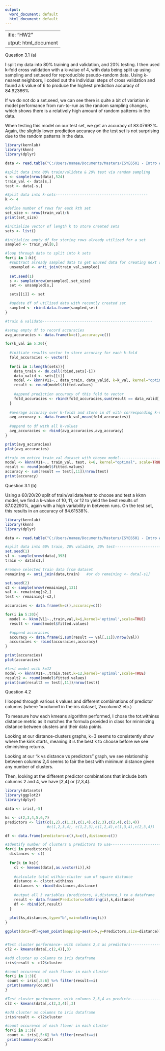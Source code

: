 ```yaml
---
output:
  word_document: default
  html_document: default
---
```

 ---
title: "HW2"
output: html_document
---



Question 3.1 (a)

I split my data into 80% training and validation, and 20% testing. I then used k-fold cross validation with a k-value of 4, with data being split up using sampling and set.seed for reproducible pseudo-random data. 
Using k-nearest neighbors, I coded out the individual steps of cross validation and found a k value of 6 to produce the highest prediction accuracy of 84.92366%	

If we do not do a set.seed, we can see there is quite a bit of variation in model performance from run-to-run as the random sampling changes, which shows there is a relatively high amount of random patterns in the data.

When testing this model on our test set, we get an accuracy of 83.07692%. Again, the slightly lower prediction accuracy on the test set is not surprising due to the random patterns in the data. 


```r
library(kernlab)
library(kknn)
library(dplyr)

data <- read.table("C:/Users/namee/Documents/Masters/ISYE6501 - Intro Analytics Modelling/HW2/credit_card_data.txt", stringsAsFactors = FALSE, header = FALSE)

#split data into 80% train/validate & 20% test via random sampling
s <- sample(nrow(data),524)
train_val <- data[s,]
test <- data[-s,]

#Split data into k-sets------------------------------------------
k <- 4

#define number of rows for each kth set
set_size <- nrow(train_val)/k
print(set_size)

#initialize vector of length k to store created sets
sets <- list()

#initialize empty df for storing rows already utilized for a set
sampled <- train_val[0,] 

#loop through data to split into k sets
for(i in 1:k){
  #subtract already sampled data to get unused data for creating next set
  unsampled <- anti_join(train_val,sampled)
  
  set.seed(1)
  s <- sample(nrow(unsampled),set_size)
  set <- unsampled[s,]

  sets[[i]] <- set

  #update df of utilized data with recently created set
  sampled <- rbind.data.frame(sampled,set)
}

#train & validate--------------------------------------------------

#setup empty df to record accuracies
avg_accuracies <- data.frame(k=c(),accuracy=c())

for(k_val in 5:20){
  
  #initiate results vector to store accuracy for each k-fold
  fold_accuracies <- vector()
  
  for(i in 1:length(sets)){
    data_train <- do.call(rbind,sets[-i])
    data_valid <- sets[[i]]
    model <- kknn(V11~., data_train, data_valid, k=k_val, kernel="optimal", scale=TRUE)
    result <- round(model$fitted.values)
    
    #append prediction accuracy of this fold to vector
    fold_accuracies <- rbind(fold_accuracies,sum(result == data_valid[,11]) / nrow(data_valid))
  }
  
  #average accuracy over k-folds and store in df with corresponding k-value
  avg_accuracy <- data.frame(k_val,mean(fold_accuracies))
  
  #append to df with all k-values
  avg_accuracies <- rbind(avg_accuracies,avg_accuracy)
}

print(avg_accuracies)
plot(avg_accuracies)

#train on entire train_val dataset with chosen model-------------------------
model <- kknn(V11~., train_val, test, k=6, kernel="optimal", scale=TRUE)
result <- round(model$fitted.values)
accuracy <- sum(result == test[,11])/nrow(test)
print(accuracy)

```



Question 3.1 (b)

Using a 60/20/20 split of train/validate/test to choose and test a kknn model, we find a k-value of 10, 11, or 12 to yield the best results of 87.02290%, again with a high variability in between runs. On the test set, this results in an accuracy of 84.61538%. 

```r
library(kernlab)
library(kknn)
library(dplyr)

data <- read.table("C:/Users/namee/Documents/Masters/ISYE6501 - Intro Analytics Modelling/HW2/credit_card_data.txt", stringsAsFactors = FALSE, header = FALSE)

#split data into 60% train, 20% validate, 20% test-------------------------------
set.seed(1)
s1 <- sample(nrow(data),393)
train <- data[s1,]

#remove selected train data from dataset
remaining <- anti_join(data,train)   #or do remaining <- data[-s1]

set.seed(2)
s2 <- sample(nrow(remaining),131)
val <- remaining[s2,]
test <- remaining[-s2,]

accuracies <- data.frame(k=c(),accuracy=c())

for(i in 5:20){
  model <- kknn(V11~.,train,val,k=i,kernel='optimal',scale=TRUE)
  result <- round(model$fitted.values)

  #append accuracies
  accuracy <- data.frame(i,sum(result == val[,11])/nrow(val))
  accuracies <- rbind(accuracies,accuracy)
}

print(accuracies)
plot(accuracies)

#test model with k=12
model <- kknn(V11~.,train,test,k=12,kernel='optimal',scale=TRUE)
result2 <- round(model$fitted.values)
print(sum(result2 == test[,11])/nrow(test))

```

Question 4.2

I looped through various k values and different combinations of predictor columns (where 1=column1 in the iris dataset, 2=column2 etc.)

To measure how each kmeans algorithm performed, I chose the tot.withinss distance metric as it matches the formula provided in class for minimizing distance between clusters and their data points.

Looking at our distance-clusters graphs, k=3 seems to consistently show where the kink starts, meaning it is the best k to choose before we see diminishing returns. 

Looking at our "k vs distance vs predictors" graph, we see relationship between columns 2,4 seems to fair the best with minimum distance given any number of clusters. 

Then, looking at the different predictor combinations that include both columns 2 and 4, we have [2,4] or [2,3,4]. 



```r
library(datasets)
library(ggplot2)
library(dplyr)

data <- iris[,-5]

ks <- c(2,3,4,5,6,7)
predictors <- list(c(1,2),c(1,3),c(1,4),c(2,3),c(2,4),c(3,4))
                   #c(1,2,3,4), c(1,2,3),c(1,2,4),c(1,3,4),c(2,3,4))

df <- data.frame(predictors=c(),k=c(),distance=c())

#Identify number of clusters & predictors to use------------------------------
for(i in predictors){
  distances <- c()
  
  for(k in ks){
    cl <- kmeans(data[,as.vector(i)],k)
    
    #calculate total within-cluster sum of square distance
    distance <- cl$tot.withinss
    distances <- rbind(distances,distance)
    
    #output all 3 variables (predictors, k,distance,) to a dataframe
    result <- data.frame(Predictors=toString(i),k,distance)
    df <- rbind(df,result)
  } 
  
  plot(ks,distances,type="b",main=toString(i))
}

ggplot(data=df)+geom_point(mapping=aes(x=k,y=Predictors,size=distance))


#Test cluster performance- with columns 2,4 as predictors------------------------
cl2 <- kmeans(data[,c(2,4)],3)

#add cluster as columns to iris dataframe
iris$result <- cl2$cluster

#count occurence of each flower in each cluster
for(i in 1:3){
 count <- iris[,5:6] %>% filter(result==i)
 print(summary(count)) 
}

#Test cluster performance- with columns 2,3,4 as predicto------------------------
cl2 <- kmeans(data[,c(2,3,4)],3)

#add cluster as columns to iris dataframe
iris$result <- cl2$cluster

#count occurence of each flower in each cluster
for(i in 1:3){
 count <- iris[,5:6] %>% filter(result==i)
 print(summary(count)) 
}



```

